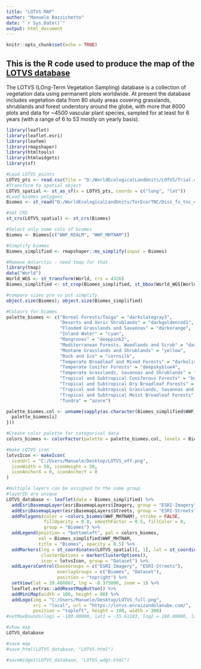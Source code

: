 ---
title: "LOTVS MAP"
author: "Manuele Bazzichetto"
date: "`r Sys.Date()`"
output: html_document
---

```{r setup, include=FALSE}
knitr::opts_chunk$set(echo = TRUE)
```

## This is the R code used to produce the map of the [LOTVS database](https://lotvs.enraizandolanube.com/)

The LOTVS (LOng-Term Vegetation Sampling) database is a collection of vegetation data using permanent plots worldwide. At present the database includes vegetation data from 80 study areas covering grasslands, shrublands and forest understory around the globe, with more that 8000 plots and data for ~4500 vascular plant species, sampled for at least for 6 years (with a range of 6 to 53 mostly on yearly basis).

```{r, warning = FALSE}
library(leaflet)
library(leaflet.esri)
library(leafem)
library(rmapshaper)
library(htmltools)
library(htmlwidgets)
library(sf)

```

```{r}
#Load LOTVS points
LOTVS_pts <- read.csv(file = "D:/WorldEcologicalLandUnits/LOTVS/Trial.csv", header = T, dec = ",", sep = ";")
#Transform to spatial object
LOTVS_spatial <- st_as_sf(x = LOTVS_pts, coords = c("long", "lat"))
#Load biomes polygons
Biomes <- st_read("D:/WorldEcologicalLandUnits/TerEcorTNC/Diss_fx_tnc_ecor.shp")

#Set CRS
st_crs(LOTVS_spatial) <- st_crs(Biomes)

#Select only some cols of biomes
Biomes <- Biomes[c("WWF_REALM", "WWF_MHTNAM")]

#Simplify biomes
Biomes_simplified <- rmapshaper::ms_simplify(input = Biomes)

#Remove Antarctic - need tmap for that
library(tmap)
data("World")
World_WGS <- st_transform(World, crs = 4326)
Biomes_simplified <- st_crop(Biomes_simplified, st_bbox(World_WGS[World_WGS$continent != "Antarctica", ])) #check warning

#compare sizes pre vs pst simplify
object.size(Biomes); object.size(Biomes_simplified)

#Colours for biomes
palette_biomes <- c("Boreal Forests/Taiga" = "darkslategray3",
                    "Deserts and Xeric Shrublands" = "darkgoldenrod1",
                    "Flooded Grasslands and Savannas" = "darkorange",
                    "Inland Water" = "cyan",
                    "Mangroves" = "deeppink2",
                    "Mediterranean Forests, Woodlands and Scrub" = "darkorange3",
                    "Montane Grasslands and Shrublands" = "yellow",
                    "Rock and Ice" = "cornsilk",
                    "Temperate Broadleaf and Mixed Forests" = "darkolivegreen1",
                    "Temperate Conifer Forests" = "deepskyblue4",
                    "Temperate Grasslands, Savannas and Shrublands" = "darkkhaki",
                    "Tropical and Subtropical Coniferous Forests" = "burlywood3",
                    "Tropical and Subtropical Dry Broadleaf Forests" = "chartreuse4", #check here
                    "Tropical and Subtropical Grasslands, Savannas and Shrublands" = "darkorange4",
                    "Tropical and Subtropical Moist Broadleaf Forests" = "darkgreen",
                    "Tundra" = "azure")

palette_biomes.col <- unname(sapply(as.character(Biomes_simplified$WWF_MHTNAM), function(i, colori = palette_biomes) {
  palette_biomes[i]
}))

#Create color palette for categorical data
colors_biomes <- colorFactor(palette = palette_biomes.col, levels = Biomes_simplified$WWF_MHTNAM)

#make LOTVS icon
lotvsIcon <- makeIcon(
  iconUrl = "C:/Users/Manuele/Desktop/LOTVS_off.png",
  iconWidth = 50, iconHeight = 50,
  iconAnchorX = 0, iconAnchorY = 0
)

#multiple layers can be assigned to the same group
#layerID are unique
LOTVS_database <- leaflet(data = Biomes_simplified) %>%
  addEsriBasemapLayer(esriBasemapLayers$Imagery, group = "ESRI-Imagery", autoLabels = F) %>%
  addEsriBasemapLayer(esriBasemapLayers$Streets, group = "ESRI-Streets") %>%
  addPolygons(color = ~colors_biomes(WWF_MHTNAM), stroke = FALSE,
              fillOpacity = 0.8, smoothFactor = 0.5, fillColor = 0,
              group = "Biomes") %>%
  addLegend(position = "bottomleft", pal = colors_biomes,
            val = Biomes_simplified$WWF_MHTNAM,
            title = "Biomes", opacity = 0.5) %>%
  addMarkers(lng = st_coordinates(LOTVS_spatial)[, 1], lat = st_coordinates(LOTVS_spatial)[, 2],
             clusterOptions = markerClusterOptions(),
             icon = lotvsIcon, group = "Dataset") %>%
  addLayersControl(baseGroups = c("ESRI-Imagery", "ESRI-Streets"),
                   overlayGroups = c("Biomes", "Dataset"),
                   position = "topright") %>%
  setView(lat = 39.466667, lng = -0.375000, zoom = 1) %>%
  leaflet.extras::addResetMapButton() %>%
  addMiniMap(width = 100, height = 80) %>%
  addLogo(img = "C:/Users/Manuele/Desktop/LOTVS_full.png",
          src = "local", url = "https://lotvs.enraizandolanube.com/",
          position = "topleft", height = 100, width = 300)
#setMaxBounds(lng1 = -180.00000, lat1 = -55.61183, lng2 = 180.00000, lat2 = 83.62302) --> put it if you can manage to reduce the legend

#show map
LOTVS_database

#save map
#save_html(LOTVS_database, "LOTVS.html")

#saveWidget(LOTVS_database, "LOTVS_wdgt.html")
```


